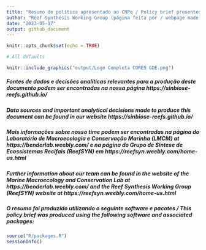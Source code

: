 ```yaml
---
title: "Resumo de política apresentado ao CNPq / Policy brief presented to the Brazilian CNPq"
author: "Reef Synthesis Working Group (página feita por / webpage made by André L. Luza)"
date: "2023-05-17"
output: github_document
---
```



```r
knitr::opts_chunk$set(echo = TRUE)
```



<!-- README.md is generated from README.Rmd. Please edit that file -->

<!-- badges: start -->
<!-- badges: end -->



```r
# All defaults

knitr::include_graphics("output/Logo Completa CORES GDE.png")

```



##### Fontes de dados e decisões analíticas relevantes para a produção deste documento podem ser encontradas na nossa página https://sinbiose-reefs.github.io/ 

##### *Data sources and important analytical decisions made to produce this document can be found in our website* https://sinbiose-reefs.github.io/

##### Mais informações sobre nosso time podem ser encontradas na página do Laboratório de Macroecologia e Conservação Marinha (LMCM) at https://benderlab.weebly.com/ e na página do Grupo de Síntese de Ecossistemas Recifais (ReefSYN) em https://reefsyn.weebly.com/home-us.html

##### *Further information about our team can be found in the website of the Marine Macroecology and Conservation Lab at* https://benderlab.weebly.com/ *and the Reef Synthesis Working Group (ReefSYN) website* at https://reefsyn.weebly.com/home-us.html


<!-- badges: start -->
<!-- badges: end -->


##### O resumo foi produzido utilizando o seguinte software e pacotes / *This policy brief was produced using the following software and associated packages*:

```r


source("R/packages.R")
sessionInfo()


```

